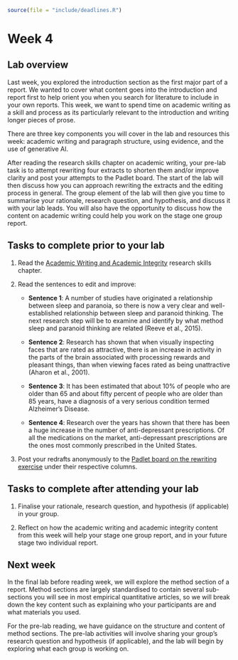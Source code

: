 ```r
source(file = "include/deadlines.R")
```

# Week 4

## Lab overview

Last week, you explored the introduction section as the first major part of a report. We wanted to cover what content goes into the introduction and report first to help orient you when you search for literature to include in your own reports. This week, we want to spend time on academic writing as a skill and process as its particularly relevant to the introduction and writing longer pieces of prose. 

There are three key components you will cover in the lab and resources this week: academic writing and paragraph structure, using evidence, and the use of generative AI. 

After reading the research skills chapter on academic writing, your pre-lab task is to attempt rewriting four extracts to shorten them and/or improve clarity and post your attempts to the Padlet board. The start of the lab will then discuss how you can approach rewriting the extracts and the editing process in general. The group element of the lab will then give you time to summarise your rationale, research question, and hypothesis, and discuss it with your lab leads. You will also have the opportunity to discuss how the content on academic writing could help you work on the stage one group report. 

## Tasks to complete prior to your lab

1. Read the [Academic Writing and Academic Integrity](#academic-writing) research skills chapter. 

2. Read the sentences to edit and improve: 

    - **Sentence 1**: A number of studies have originated a relationship between sleep and paranoia, so there is now a very clear and well-established relationship between sleep and paranoid thinking. The next research step will be to examine and identify by what method sleep and paranoid thinking are related (Reeve et al., 2015).

    - **Sentence 2**: Research has shown that when visually inspecting faces that are rated as attractive, there is an increase in activity in the parts of the brain associated with processing rewards and pleasant things, than when viewing faces rated as being unattractive (Aharon et al., 2001).

    - **Sentence 3**: It has been estimated that about 10% of people who are older than 65 and about fifty percent of people who are older than 85 years, have a diagnosis of a very serious condition termed Alzheimer’s Disease.
    
    - **Sentence 4**: Research over the years has shown that there has been a huge increase in the number of anti-depressant prescriptions. Of all the medications on the market, anti-depressant prescriptions are the ones most commonly prescribed in the United States. 

3. Post your redrafts anonymously to the [Padlet board on the rewriting exercise](https://padlet.com/jebartlett94/rm1-week-4-rewriting-exercise-n60gg532j31fgdk2) under their respective columns. 

## Tasks to complete after attending your lab

1. Finalise your rationale, research question, and hypothesis (if applicable) in your group.

2. Reflect on how the academic writing and academic integrity content from this week will help your stage one group report, and in your future stage two individual report. 

## Next week 

In the final lab before reading week, we will explore the method section of a report. Method sections are largely standardised to contain several sub-sections you will see in most empirical quantitative articles, so we will break down the key content such as explaining who your participants are and what materials you used.

For the pre-lab reading, we have guidance on the structure and content of method sections. The pre-lab activities will involve sharing your group's research question and hypothesis (if applicable), and the lab will begin by exploring what each group is working on. 


